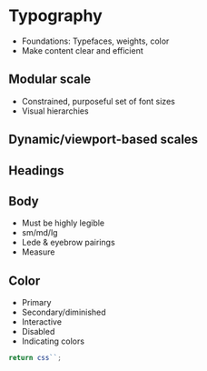 
<Meta title="Elements/Typography" />

# Typography

- Foundations: Typefaces, weights, color
- Make content clear and efficient


<!--
<section>
  <Typography>Lorem</Typography>
</section>
-->

## Modular scale

- Constrained, purposeful set of font sizes
- Visual hierarchies

## Dynamic/viewport-based scales

## Headings

## Body

- Must be highly legible
- sm/md/lg
- Lede & eyebrow pairings
- Measure

## Color

- Primary
- Secondary/diminished
- Interactive
- Disabled
- Indicating colors

```js
return css``;
```

